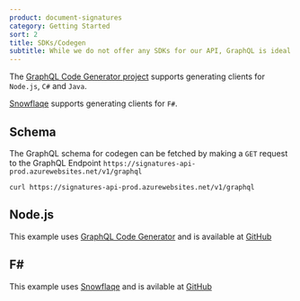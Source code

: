 ```yaml
---
product: document-signatures
category: Getting Started
sort: 2
title: SDKs/Codegen
subtitle: While we do not offer any SDKs for our API, GraphQL is ideal for codegenerated clients.
---
```



The [GraphQL Code Generator project](https://www.graphql-code-generator.com/) supports generating clients for `Node.js`, `C#` and `Java`.

[Snowflaqe](https://github.com/Zaid-Ajaj/Snowflaqe) supports generating clients for `F#`.

## Schema

The GraphQL schema for codegen can be fetched by making a `GET` request to the GraphQL Endpoint `https://signatures-api-prod.azurewebsites.net/v1/graphql`

```
curl https://signatures-api-prod.azurewebsites.net/v1/graphql
```

## Node.js

This example uses [GraphQL Code Generator](https://www.graphql-code-generator.com/) and is available at [GitHub](https://github.com/criipto/samples/tree/master/Signing/nodejs)

## F#

This example uses [Snowflaqe](https://github.com/Zaid-Ajaj/Snowflaqe) and is avilable at [GitHub](https://github.com/criipto/demo-app-signatures-api)
